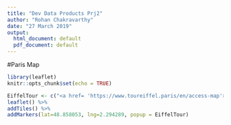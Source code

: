 ---
title: "Dev Data Products Prj2"
author: "Rohan Chakravarthy"
date: "27 March 2019"
output:
  html_document: default
  pdf_document: default
---
#Paris Map
```{r P1}
library(leaflet)
knitr::opts_chunk$set(echo = TRUE)
```

```{r P2}
EiffelTour <- c("<a href= 'https://www.toureiffel.paris/en/access-map'>Eiffel Tour</a>")
leaflet() %>%
addTiles() %>%
addMarkers(lat=48.858053, lng=2.294289, popup = EiffelTour)
```
